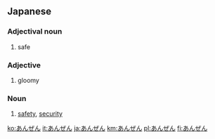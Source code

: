 ==Japanese==

===Adjectival noun===
{{ja-adj|infl=na}}

# {{ja-def|安全}} safe

===Adjective===
{{ja-adj|infl=tari}} 

# {{ja-def|暗然}} gloomy

===Noun===
{{ja-noun}}

# {{ja-def|安全}} [[safety]], [[security]]

[[ko:あんぜん]]
[[it:あんぜん]]
[[ja:あんぜん]]
[[km:あんぜん]]
[[pl:あんぜん]]
[[fi:あんぜん]]